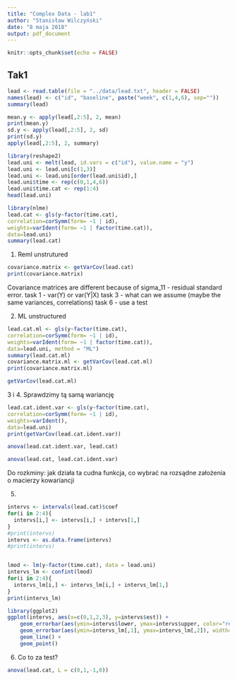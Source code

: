 ```yaml
---
title: "Complex Data - lab1"
author: "Stanisław Wilczyński"
date: "8 maja 2018"
output: pdf_document
---
```


```r
knitr::opts_chunk$set(echo = FALSE)
```

## Tak1


```r
lead <- read.table(file = "../data/lead.txt", header = FALSE)
names(lead) <- c("id", "baseline", paste("week", c(1,4,6), sep=""))
summary(lead)
```

```r
mean.y <- apply(lead[,2:5], 2, mean)
print(mean.y)
sd.y <- apply(lead[,2:5], 2, sd)
print(sd.y)
apply(lead[,2:5], 2, summary)
```

```r
library(reshape2)
lead.uni <- melt(lead, id.vars = c("id"), value.name = "y")
lead.uni <- lead.uni[c(1,3)]
lead.uni <- lead.uni[order(lead.uni$id),]
lead.uni$time <- rep(c(0,1,4,6))
lead.uni$time.cat <- rep(1:4)
head(lead.uni)
```
```r
library(nlme)
lead.cat <- gls(y~factor(time.cat),
correlation=corSymm(form= ~1 | id),
weights=varIdent(form= ~1 | factor(time.cat)),
data=lead.uni)
summary(lead.cat)
```
1. Reml unstrutured
```r
covariance.matrix <- getVarCov(lead.cat)
print(covariance.matrix)
```

Covariance matrices are different because of sigma_11 - residual standard error.
task 1 - var(Y) or var(Y|X)
task 3 - what can we assume (maybe the same variances, correlations)
task 6 - use a test

2. ML unstructured
```r
lead.cat.ml <- gls(y~factor(time.cat),
correlation=corSymm(form= ~1 | id),
weights=varIdent(form= ~1 | factor(time.cat)),
data=lead.uni, method = "ML")
summary(lead.cat.ml)
covariance.matrix.ml <- getVarCov(lead.cat.ml)
print(covariance.matrix.ml)
```
```r
getVarCov(lead.cat.ml)

```
3 i 4.
Sprawdzimy tą samą wariancję

```r
lead.cat.ident.var <- gls(y~factor(time.cat),
correlation=corSymm(form= ~1 | id),
weights=varIdent(),
data=lead.uni)
print(getVarCov(lead.cat.ident.var))
```


```r
anova(lead.cat.ident.var, lead.cat)
```
```r
anova(lead.cat, lead.cat.ident.var)
```
Do rozkminy: jak działa ta cudna funkcja, co wybrać na rozsądne założenia o macierzy kowariancji

5. 

```r
intervs <- intervals(lead.cat)$coef
for(i in 2:4){
  intervs[i,] <- intervs[i,] + intervs[1,]
}
#print(intervs)
intervs <- as.data.frame(intervs)
#print(intervs)


lmod <- lm(y~factor(time.cat), data = lead.uni)
intervs_lm <- confint(lmod)
for(i in 2:4){
  intervs_lm[i,] <- intervs_lm[i,] + intervs_lm[1,]
}
print(intervs_lm)
```
```r
library(ggplot2)
ggplot(intervs, aes(x=c(0,1,2,3), y=intervs$est)) + 
    geom_errorbar(aes(ymin=intervs$lower, ymax=intervs$upper, color="red"), width=.1) +
    geom_errorbar(aes(ymin=intervs_lm[,1], ymax=intervs_lm[,2]), width=.1) +
    geom_line() +
    geom_point()
```
6. Co to za test?

```r
anova(lead.cat, L = c(0,1,-1,0))
```

